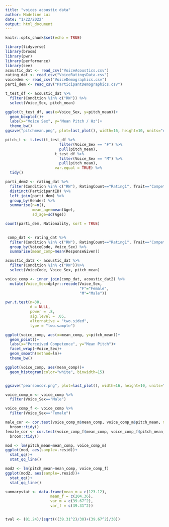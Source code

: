```yaml
---
title: "voices acoustic data"
author: Madeline Lui
date: "1/22/2022"
output: html_document
---
```


```r
knitr::opts_chunk$set(echo = TRUE)
```

```r
library(tidyverse)
library(broom)
library(pwr)
library(performance)
library(see)
acoustic_dat <- read_csv("VoiceAcoustics.csv")
rating_dat <- read_csv("VoiceRatingsData.csv")
voicedem <- read_csv("VoiceDemographics.csv")
parti_dem <- read_csv("ParticipantDemographics.csv")

```

```r


t_test_df <- acoustic_dat %>%
  filter(Condition %in% c("RW")) %>%
  select(Voice_Sex, pitch_mean)

ggplot(t_test_df, aes(x=Voice_Sex, y=pitch_mean))+
  geom_boxplot()+
  labs(x="Voice Sex", y="Mean Pitch / Hz")+
  theme_bw()
ggsave("pitchmean.png", plot=last_plot(), width=16, height=10, units="cm", dpi=300)

pitch_t <- t.test(t_test_df %>% 
                        filter(Voice_Sex == "F") %>% 
                        pull(pitch_mean),
                      t_test_df %>% 
                        filter(Voice_Sex == "M") %>% 
                        pull(pitch_mean),
                      var.equal = TRUE) %>%
  tidy()

```

```r
parti_dem2 <- rating_dat %>%
  filter(Condition %in% c("RW"), RatingCount=="Rating1", Trait=="Competence")%>%
  distinct(ParticipantID) %>%
  left_join(parti_dem) %>%
  group_by(Gender) %>%
  summarise(n=n(),
            mean_age=mean(Age),
            sd_age=sd(Age))

count(parti_dem, Nationality, sort = TRUE)

  
 comp_dat <- rating_dat %>%
  filter(Condition %in% c("RW"), RatingCount=="Rating1", Trait=="Competence")%>%
  group_by(VoiceCode, Voice_Sex) %>%
  summarise(mean_comp=mean(ResponseGiven))

acoustic_dat2 <- acoustic_dat %>%
  filter(Condition %in% c("RW"))%>%
  select(VoiceCode, Voice_Sex, pitch_mean)

voice_comp <- inner_join(comp_dat, acoustic_dat2) %>%
  mutate(Voice_Sex=dplyr::recode(Voice_Sex,
                                 "F"="Female",
                                 "M"="Male"))

pwr.t.test(n=30,
           d = NULL,
           power = .8,
           sig.level = .05,
           alternative = "two.sided",
           type = "two.sample")


```

```r
ggplot(voice_comp, aes(x=mean_comp, y=pitch_mean))+
  geom_point()+
  labs(x="Perceived Competence", y="Mean Pitch")+
  facet_wrap(~Voice_Sex)+
  geom_smooth(method=lm)+
  theme_bw()

ggplot(voice_comp, aes(mean_comp))+
  geom_histogram(color="white", binwidth=15)


ggsave("pearsoncor.png", plot=last_plot(), width=16, height=10, units="cm", dpi=300)

voice_comp_m <- voice_comp %>%
  filter(Voice_Sex=="Male")

voice_comp_f <- voice_comp %>%
  filter(Voice_Sex=="Female")

male_cor <- cor.test(voice_comp_m$mean_comp, voice_comp_m$pitch_mean, method = "pearson", alternative = "two.sided") %>%
  broom::tidy()
female_cor <- cor.test(voice_comp_f$mean_comp, voice_comp_f$pitch_mean, method = "pearson", alternative = "two.sided") %>%
  broom::tidy()

mod <- lm(pitch_mean~mean_comp, voice_comp_m)
ggplot(mod, aes(sample=.resid))+
  stat_qq()+
  stat_qq_line()

mod2 <- lm(pitch_mean~mean_comp, voice_comp_f)
ggplot(mod2, aes(sample=.resid))+
  stat_qq()+
  stat_qq_line()
```
```r
summarystat <- data.frame(mean_m = c(123.12),
                    mean_f = c(204.36),
                    var_m = c(39.67^2),
                    var_f = c(39.31^2))


tval <- (81.24)/(sqrt(((39.31^2)/30)+(39.67^2)/30))

```
